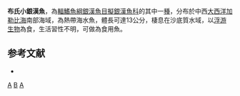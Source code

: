 {{Speciesbox 
| status = NE
| status_system = IUCN3.1
| taxon = Atherinella blackburni
| authority =  [[Schultz|Schultz]], 1949
| synonyms = *''Coleotropis blackburni'', Schultz, 1949
}}
'''布氏小銀漢魚'''，為[[輻鰭魚綱|輻鰭魚綱]][[銀漢魚目|銀漢魚目]][[擬銀漢魚科|擬銀漢魚科]]的其中一[[種|種]]，分布於中西[[大西洋|大西洋]][[加勒比海|加勒比海]]南部海域，為熱帶海水魚，體長可達13公分，棲息在沙底質水域，以[[浮游生物|浮游生物]]為食，生活習性不明，可做為食用魚。

==参考文献==
*{{FishBase_species|genus=Atherinella|species=blackburni|year=2016|month=3}}

{{Taxonbar|from=Q2330981}}

[[Category:食用魚|A]]
[[Category:小銀漢魚屬|B]]
[[Category:1949年描述的鱼类|A]]